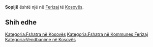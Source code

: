 {{Fshat në 
 | Emri                = Sopijë
 | EmriAlt                = 
 | NAME_SHORT_FORM=      
 | NAME_GENERIC=      
 | NAME_SORT_NAME_RO=      SOPIJE
 | FULL_NAME_RO = Sopijë
 | FULL_NAME_ND_RO=Sopije
 | SORT_NAME_RG=SOPIJE
 | FULL_NAME_RG=Sopijë
 | FULL_NAME_ND_RG=Sopije
 | SRP_NAME_SHORT_FORM=      
 | SRP_NAME_GENERIC=      
 | SRP_NAME_SORT_NAME_RO=      
 | SRP_FULL_NAME_RO = 
 | SRP_FULL_NAME_ND_RO=
 | SRP_SORT_NAME_RG=
 | SRP_FULL_NAME_RG=
 | SRP_FULL_NAME_ND_RG=
 | Emri (Rasa dhanore) = 
 | Figura              = 
 | Shteti              = Kosovo
 | Komuna              = Ferizaj
 | Kodi postar         = 
 | Sipërfaqja          = 

 | Popullsia           = 

 | Regj. i popullsisë  = 
 | Dend. e popullsisë  = 
 | Faqja zyrtare       = 
 <!--- Koordinatat ----> 
 | Gjerësia            = 42.336389
 | Gjatësia            = 20.844167
 | Lartësia            = 
}}
'''Sopijë''' është një [[]] në [[Ferizaj]] të [[Kosovës]].

<!-- == Gjeografia == -->
<!-- == Historia == -->
<!-- == Demografia == -->
== Shih edhe ==
{{Komuna Ferizaj}}
{{Kosovo-Administrata-Cung}}

[[Kategoria:Fshatra në Kosovës]]
[[Kategoria:Fshatra në Kommunes Ferizaj]]
[[Kategoria:Vendbanime në Kosovës]]